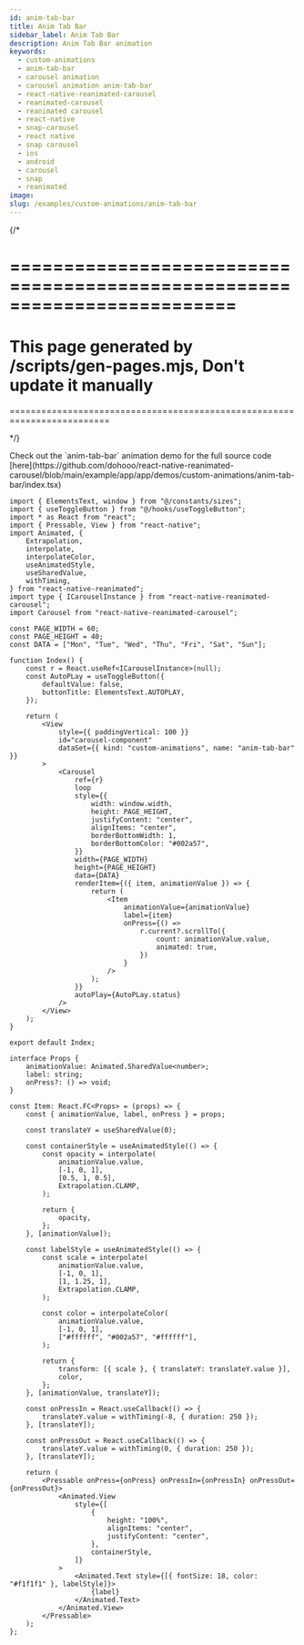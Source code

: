 ```yaml
---
id: anim-tab-bar
title: Anim Tab Bar
sidebar_label: Anim Tab Bar
description: Anim Tab Bar animation
keywords:
  - custom-animations
  - anim-tab-bar
  - carousel animation
  - carousel animation anim-tab-bar
  - react-native-reanimated-carousel
  - reanimated-carousel
  - reanimated carousel
  - react-native
  - snap-carousel
  - react native
  - snap carousel
  - ios
  - android
  - carousel
  - snap
  - reanimated
image:
slug: /examples/custom-animations/anim-tab-bar
---
```


{/* 

=========================================================================
=========================================================================
This page generated by /scripts/gen-pages.mjs, Don't update it manually 
=========================================================================
=========================================================================

*/}


<Callout type="info" emoji="💡">
  Check out the `anim-tab-bar` animation demo for the full source code [here](https://github.com/dohooo/react-native-reanimated-carousel/blob/main/example/app/app/demos/custom-animations/anim-tab-bar/index.tsx)
</Callout>

<Demo kind="custom-animations" name="anim-tab-bar" />

```tsx copy
import { ElementsText, window } from "@/constants/sizes";
import { useToggleButton } from "@/hooks/useToggleButton";
import * as React from "react";
import { Pressable, View } from "react-native";
import Animated, {
	Extrapolation,
	interpolate,
	interpolateColor,
	useAnimatedStyle,
	useSharedValue,
	withTiming,
} from "react-native-reanimated";
import type { ICarouselInstance } from "react-native-reanimated-carousel";
import Carousel from "react-native-reanimated-carousel";

const PAGE_WIDTH = 60;
const PAGE_HEIGHT = 40;
const DATA = ["Mon", "Tue", "Wed", "Thu", "Fri", "Sat", "Sun"];

function Index() {
	const r = React.useRef<ICarouselInstance>(null);
	const AutoPLay = useToggleButton({
		defaultValue: false,
		buttonTitle: ElementsText.AUTOPLAY,
	});

	return (
		<View
			style={{ paddingVertical: 100 }}
			id="carousel-component"
			dataSet={{ kind: "custom-animations", name: "anim-tab-bar" }}
		>
			<Carousel
				ref={r}
				loop
				style={{
					width: window.width,
					height: PAGE_HEIGHT,
					justifyContent: "center",
					alignItems: "center",
					borderBottomWidth: 1,
					borderBottomColor: "#002a57",
				}}
				width={PAGE_WIDTH}
				height={PAGE_HEIGHT}
				data={DATA}
				renderItem={({ item, animationValue }) => {
					return (
						<Item
							animationValue={animationValue}
							label={item}
							onPress={() =>
								r.current?.scrollTo({
									count: animationValue.value,
									animated: true,
								})
							}
						/>
					);
				}}
				autoPlay={AutoPLay.status}
			/>
		</View>
	);
}

export default Index;

interface Props {
	animationValue: Animated.SharedValue<number>;
	label: string;
	onPress?: () => void;
}

const Item: React.FC<Props> = (props) => {
	const { animationValue, label, onPress } = props;

	const translateY = useSharedValue(0);

	const containerStyle = useAnimatedStyle(() => {
		const opacity = interpolate(
			animationValue.value,
			[-1, 0, 1],
			[0.5, 1, 0.5],
			Extrapolation.CLAMP,
		);

		return {
			opacity,
		};
	}, [animationValue]);

	const labelStyle = useAnimatedStyle(() => {
		const scale = interpolate(
			animationValue.value,
			[-1, 0, 1],
			[1, 1.25, 1],
			Extrapolation.CLAMP,
		);

		const color = interpolateColor(
			animationValue.value,
			[-1, 0, 1],
			["#ffffff", "#002a57", "#ffffff"],
		);

		return {
			transform: [{ scale }, { translateY: translateY.value }],
			color,
		};
	}, [animationValue, translateY]);

	const onPressIn = React.useCallback(() => {
		translateY.value = withTiming(-8, { duration: 250 });
	}, [translateY]);

	const onPressOut = React.useCallback(() => {
		translateY.value = withTiming(0, { duration: 250 });
	}, [translateY]);

	return (
		<Pressable onPress={onPress} onPressIn={onPressIn} onPressOut={onPressOut}>
			<Animated.View
				style={[
					{
						height: "100%",
						alignItems: "center",
						justifyContent: "center",
					},
					containerStyle,
				]}
			>
				<Animated.Text style={[{ fontSize: 18, color: "#f1f1f1" }, labelStyle]}>
					{label}
				</Animated.Text>
			</Animated.View>
		</Pressable>
	);
};

```